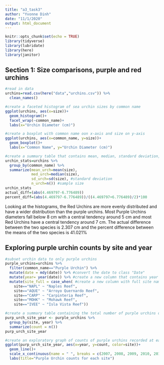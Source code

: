 ```yaml
---
title: "a3_task3"
author: "Yvonne Dinh"
date: "11/1/2020"
output: html_document
---
```


```r
knitr::opts_chunk$set(echo = TRUE)
library(tidyverse)
library(lubridate)
library(here)
library(janitor)
```


## Section 1: Size comparisons, purple and red urchins
```r
#read in data
urchins=read.csv(here("data","urchins.csv")) %>% 
  clean_names()

#create a faceted histogram of sea urchin sizes by common name
ggplot(urchins, aes(x=size))+
  geom_histogram()+
  facet_wrap(~common_name)+
  labs(x="Urchin Diameter (cm)")

#create a boxplot with common name oon x-axis and size on y-axis
ggplot(urchins, aes(x=common_name, y=size))+
  geom_boxplot()+
  labs(x="Common Name", y="Urchin Diameter (cm)")

#create a summary table that contains mean, median, standard deviation, and sample size for purple and red urchins
urchin_stats=urchins %>%
  group_by(common_name) %>%
  summarize(mean_urch=mean(size),
            med_urch=median(size),
            sd_urch=sd(size), #standard deviation
            n_urch=n()) #sample size
urchin_stats
actual_diff=(abs(4.469797-6.776489))
percent_diff=(abs(4.469797-6.776489))/((4.469797+6.776489)/2)*100
```

Looking at the histograms, the Red Urchins are more evenly distributed and have a wider distribution than the purple urchins. Most Purple Urchins diameters fall below 8 cm with a central tendency around 5 cm and most Red Urchins have a central tendency around 7 cm. The actual difference between the two species is 2.307 cm and the percent difference between the means of the two species is 41.021%

## Exploring purple urchin counts by site and year
```r
#subset urchin data to only purple urchins
purple_urchins=urchins %>% 
  filter(common_name=="Purple Urchin") %>% 
  mutate(date = mdy(date)) %>% #convert the date to class "Date" 
  mutate(year= year(date)) %>% #create a new column that contains year 
  mutate(site_full = case_when( #create a new column with full site names
    site=="NAPL" ~ "Naples Reef",
    site=="AQUE" ~ "Arroyo Quernardo Reef",
    site=="CARP" ~ "Carpinteria Reef",
    site=="MOHK" ~ "Mohawk Reef",
    site=="IVEE" ~ "Isla Vista Reef"))

#create a summary table containing the total number of purple urchins observed by site and year
purp_urch_site_year <- purple_urchins %>% 
  group_by(site, year) %>% 
  summarize(count = n())
purp_urch_site_year

#create an exploratory graph of counts of purple urchins recorded at each site
ggplot(purp_urch_site_year, aes(x=year, y=count, color=site))+
  geom_line()+
  scale_x_continuous(name = " ", breaks = c(2007, 2008, 2009, 2010, 2011, 2012, 2013, 2014, 2015, 2016, 2017, 2018, 2019, 2020))+
  labs(title="Purple Urchin counts for each site")

```

